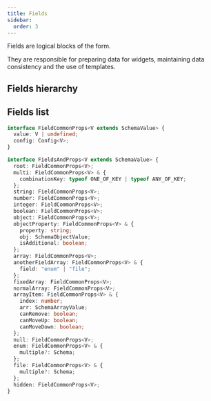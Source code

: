 ```yaml
---
title: Fields
sidebar:
  order: 3
---
```



Fields are logical blocks of the form.

They are responsible for preparing data for widgets, maintaining data consistency
and the use of templates.

## Fields hierarchy

<FieldsHierarchy />

## Fields list

```typescript
interface FieldCommonProps<V extends SchemaValue> {
  value: V | undefined;
  config: Config<V>;
}

interface FieldsAndProps<V extends SchemaValue> {
  root: FieldCommonProps<V>;
  multi: FieldCommonProps<V> & {
    combinationKey: typeof ONE_OF_KEY | typeof ANY_OF_KEY;
  };
  string: FieldCommonProps<V>;
  number: FieldCommonProps<V>;
  integer: FieldCommonProps<V>;
  boolean: FieldCommonProps<V>;
  object: FieldCommonProps<V>;
  objectProperty: FieldCommonProps<V> & {
    property: string;
    obj: SchemaObjectValue;
    isAdditional: boolean;
  };
  array: FieldCommonProps<V>;
  anotherFieldArray: FieldCommonProps<V> & {
    field: "enum" | "file";
  };
  fixedArray: FieldCommonProps<V>;
  normalArray: FieldCommonProps<V>;
  arrayItem: FieldCommonProps<V> & {
    index: number;
    arr: SchemaArrayValue;
    canRemove: boolean;
    canMoveUp: boolean;
    canMoveDown: boolean;
  };
  null: FieldCommonProps<V>;
  enum: FieldCommonProps<V> & {
    multiple?: Schema;
  };
  file: FieldCommonProps<V> & {
    multiple?: Schema;
  };
  hidden: FieldCommonProps<V>;
}
```